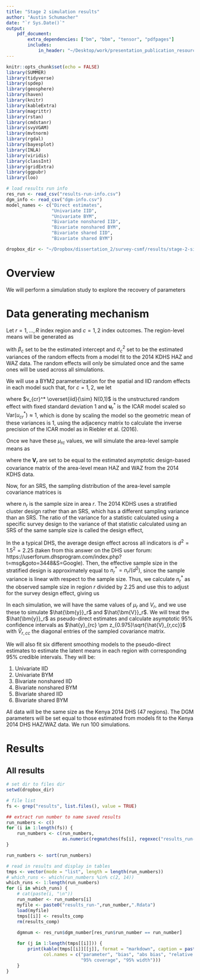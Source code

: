 ```yaml
---
title: "Stage 2 simulation results"
author: "Austin Schumacher"
date: "`r Sys.Date()`"
output: 
    pdf_document:
        extra_dependencies: ["bm", "bbm", "tensor", "pdfpages"]
        includes:
            in_header: "~/Desktop/work/presentation_publication_resources/mycommands.tex"
---
```


```r
knitr::opts_chunk$set(echo = FALSE)
library(SUMMER)
library(tidyverse)
library(spdep)
library(geosphere)
library(haven)
library(knitr)
library(kableExtra)
library(magrittr)
library(rstan)
library(cmdstanr)
library(svyVGAM)
library(mvtnorm)
library(rgdal)
library(bayesplot)
library(INLA)
library(viridis)
library(classInt)
library(gridExtra)
library(ggpubr)
library(loo)

# load results run info
res_run <- read_csv("results-run-info.csv")
dgm_info <- read_csv("dgm-info.csv")
model_names <- c("Direct estimates", 
                 "Univariate IID",
                 "Univariate BYM",
                 "Bivariate nonshared IID", 
                 "Bivariate nonshared BYM",
                 "Bivariate shared IID", 
                 "Bivariate shared BYM")

dropbox_dir <- "~/Dropbox/dissertation_2/survey-csmf/results/stage-2-simulation"
```

# Overview

We will perform a simulation study to explore the recovery of parameters

# Data generating mechanism

Let $r = 1, \dots, R$ index region and $c = 1, 2$ index outcomes. The region-level means will be generated as

\eq{
    \mu_{r1} &= \beta_1 + v_{r1} + u_{r1} + \lambda (v_{r2} + u_{r2}) \\
    \mu_{r2} &= \beta_2 + v_{r2} + u_{r2} \\
    v_{r1} | \sigma^2_{1} &\overset{iid}{\sim} N(0, \sigma^2_{1}) \\
    v_{r2} | \sigma^2_{2} &\overset{iid}{\sim} N(0, \sigma^2_{2}) \\
    \bm{u}_1 &\sim ICAR(1) \\
    \bm{u}_2 &\sim ICAR(1) 
}
with $\beta_c$ set to be the estimated intercept and $\sigma^2_c$ set to be the estimated variances of the random effects from a model fit to the 2014 KDHS HAZ and WAZ data. The random effects will only be simulated once and the same ones will be used across all simulations.

We will use a BYM2 parameterization for the spatial and IID random effects in each model such that, for $c = 1, 2$, we let

\eq{
    v_{rc} + u_{rc} = \sigma_c(\sqrt{1 - \rho_c}v_{cr}^* + \sqrt{\rho_c}u_{cr}^*)
}

where $v_{cr}^* \overset{iid}{\sim} N(0,1)$ is the unstructured random effect with fixed standard deviation 1 and $\bm{u}_{r}^*$ is the ICAR model scaled so $\mbox{Var}(u_{cr}^*) \approx 1$, which is done by scaling the model so the geometric mean of these variances is 1, using the adjacency matrix to calculate the inverse precision of the ICAR model as in Riebler et al. (2016).

Once we have these $\mu_{rc}$ values, we will simulate the area-level sample means as

\eq{
    \hat{\bm{y}}_{r} | \bm\mu_{r}, \bm{V}_r &\sim N_2(\bm\mu_r, \bm{V}_r)
}

where the $\bm{V}_r$ are set to be equal to the estimated asymptotic design-based covariance matrix of the area-level mean HAZ and WAZ from the 2014 KDHS data.

Now, for an SRS, the sampling distribution of the area-level sample covariance matrices is

\eq{
    (n_r - 1) \hat{\bm{V}}^{srs}_r | V_r, n_r \sim \text{Wishart}\left( \bm{V}_r, (n_r-1) \right) 
}

where $n_r$ is the sample size in area $r$. The 2014 KDHS uses a stratified cluster design rather than an SRS, which has a different sampling variance than an SRS. The ratio of the variance for a statistic calculated using a specific survey design to the variance of that statistic calculated using an SRS of the same sample size is called the design effect,

\eq{
    d^2 &= \frac{\hat{V}}{\hat{V}^{srs}}.
}

In the a typical DHS, the average design effect across all indicators is $d^2 = 1.5^2 = 2.25$ (taken from this answer on the DHS user forum: https://userforum.dhsprogram.com/index.php?t=msg&goto=3448&S=Google). Then, the effective sample size in the stratified design is approximately equal to $n^*_r = n_r/(d^2)$, since the sample variance is linear with respect to the sample size. Thus, we calculate $n^*_r$ as the observed sample size in region $r$ divided by 2.25 and use this to adjust for the survey design effect, giving us

\eq{
    \hat{\bm{V}}_r | \bm{V}_r, n^*_r \sim \frac{1}{(n^*_r - 1)}\text{Wishart}\left( \bm{V}_r, (n^*_r - 1) \right).
}

In each simulation, we will have the same values of $\mu_r$ and $V_r$, and we use these to simulate $\hat{\bm{y}}_r$ and $\hat{\bm{V}}_r$. We will treat the $\hat{\bm{y}}_r$ as pseudo-direct estimates and calculate asymptotic 95\% confidence intervals as $\hat{y}_{rc} \pm z_{0.975}\sqrt{\hat{V}_{r,cc}}$ with $\hat{V}_{r,cc}$ the diagonal entries of the sampled covariance matrix. 

We will also fit six different smoothing models to the pseudo-direct estimates to estimate the latent means in each region with corresponding 95\% credible intervals. They will be:

1. Univariate IID
2. Univariate BYM
3. Bivariate nonshared IID
4. Bivariate nonshared BYM
5. Bivariate shared IID
6. Bivariate shared BYM

All data will be the same size as the Kenya 2014 DHS (47 regions). The DGM parameters will be set equal to those estimated from models fit to the Kenya 2014 DHS HAZ/WAZ data. We run 100 simulations.

\newpage

# Results

## All results
```r
# set dir to files dir
setwd(dropbox_dir)

# file list
fs <- grep("results", list.files(), value = TRUE)

## extract run number to name saved results
run_numbers <- c()
for (i in 1:length(fs)) {
    run_numbers <- c(run_numbers,
                     as.numeric(regmatches(fs[i], regexec("results_run-\\s*(.*?)\\s*\\.Rdata", fs[i]))[[1]][2]))
}

run_numbers <- sort(run_numbers)

# read in results and display in tables
tmps <- vector(mode = "list", length = length(run_numbers))
# which_runs <- which(run_numbers %in% c(2, 14))
which_runs <- 1:length(run_numbers)
for (i in which_runs) {
    # cat(paste(i, "\n"))
    run_number <- run_numbers[i]
    myfile <- paste0("results_run-",run_number,".Rdata")
    load(myfile)
    tmps[[i]] <- results_comp
    rm(results_comp)
    
    dgmnum <- res_run$dgm_number[res_run$run_number == run_number]

    for (j in 1:length(tmps[[i]])) {
        print(kable(tmps[[i]][[j]], format = "markdown", caption = paste0("Model:", model_names[j]), digits = 3,
              col.names = c("parameter", "bias", "abs bias", "relative abs bias", "80% coverage", "80% width", 
                            "95% coverage", "95% width")))
    }
}
```


<!-- ## Scenario 1 -->

<!-- ### Specification -->

<!-- This scenario will generate data from a DGM without a shared component, using parameters from a model fit to the Kenya 2014 DHS without a shared component. We will fit a model without a shared component. Thus, it is a correctly specified model for the DGM. -->

<!-- Here's a table with the parameter values for the DGM -->

<!-- ```{r} -->

<!-- # load parameter values -->
<!-- tmp <- read_rds(paste0("~/Dropbox/dissertation_2/survey-csmf/results/ken2014-hazwaz/", -->
<!--                        dgm_info$V_corr_lower[dgm_info$dgm_number == res_run$dgm_number[res_run$run_number == 1]], -->
<!--                        ".rds")) -->
<!-- params_to_extract <- c("beta", "sigma", "rho") -->
<!-- tmp_summary <- summary(tmp$mod[[1]], pars = params_to_extract, probs = c(0.5))$summary[, "50%"] -->
<!-- tmp_summary <- c(tmp_summary, lambda = 0) -->
<!-- kable(tmp_summary, format = "markdown", digits = 3) -->
<!-- ``` -->

<!-- We will fit this model to the data: -->

<!-- \eq{ -->
<!--     \mu^{HAZ}_r &= \alpha_1 + \sigma_1(\sqrt{1 - \rho_1}v_{1r}^* + \sqrt{\rho_1}u_{1r}^*) \\ -->
<!--     \mu^{WAZ}_r &= \alpha_2 + \sigma_2(\sqrt{1 - \rho_2}v_{2r}^* + \sqrt{\rho_2}u_{2r}^*) \\ -->
<!--     v_{1r} &\overset{iid}{\sim} N(0, 1) \\ -->
<!--     v_{2r} &\overset{iid}{\sim} N(0, 1) \\ -->
<!--     \bm{u}_1 &\sim ICAR(1) \\ -->
<!--     \bm{u}_2 &\sim ICAR(1)  -->
<!-- } -->

<!-- We will put flat priors on the $\alpha_c$, $\mbox{Beta}(1, 1)$ priors on the $\rho_c$, and half-Normal(0, 1) priors on the $\sigma_c$. -->

<!-- ### Results -->

<!-- ```{r} -->
<!-- # table of results -->
<!-- load("~/Dropbox/dissertation_2/survey-csmf/results/stage-2-simulation/results-diags_run-1.Rdata") -->
<!-- kable(results_comp, format = "markdown", digits = 3, -->
<!--       col.names = c("param", "mean abs bias", "mean rel bias", "mean cov 80%", "mean width 80%", "mean cov 95%", "mean width 95%")) -->
<!-- ``` -->

<!-- \newpage -->

<!-- ## Scenario 2 -->

<!-- ### Specification -->

<!-- This scenario will generate data from a DGM with a shared component, using parameters from a model fit to the Kenya 2014 DHS with a shared component. But we will fit a model without a shared component, thus it will be misspecified. -->

<!-- Here's a table with the parameter values for the DGM -->

<!-- ```{r} -->

<!-- # load parameter values -->
<!-- tmp <- read_rds(paste0("~/Dropbox/dissertation_2/survey-csmf/results/ken2014-hazwaz/", -->
<!--                        dgm_info$V_corr_lower[dgm_info$dgm_number == res_run$dgm_number[res_run$run_number == 2]], -->
<!--                        ".rds")) -->
<!-- params_to_extract <- c("beta", "sigma", "rho", "lambda") -->
<!-- tmp_summary <- summary(tmp$mod[[1]], pars = params_to_extract, probs = c(0.5))$summary[, "50%"] -->
<!-- kable(tmp_summary, format = "markdown", digits = 3) -->
<!-- ``` -->

<!-- We will fit this model to the data: -->

<!-- \eq{ -->
<!--     \mu^{HAZ}_r &= \alpha_1 + \sigma_1(\sqrt{1 - \rho_1}v_{1r}^* + \sqrt{\rho_1}u_{1r}^*) \\ -->
<!--     \mu^{WAZ}_r &= \alpha_2 + \sigma_2(\sqrt{1 - \rho_2}v_{2r}^* + \sqrt{\rho_2}u_{2r}^*) \\ -->
<!--     v_{1r} &\overset{iid}{\sim} N(0, 1) \\ -->
<!--     v_{2r} &\overset{iid}{\sim} N(0, 1) \\ -->
<!--     \bm{u}_1 &\sim ICAR(1) \\ -->
<!--     \bm{u}_2 &\sim ICAR(1)  -->
<!-- } -->

<!-- We will put flat priors on the $\alpha_c$, $\mbox{Beta}(1, 1)$ priors on the $\rho_c$, and half-Normal(0, 1) priors on the $\sigma_c$. -->

<!-- ### Results -->

<!-- ```{r} -->
<!-- rm(results_comp) -->
<!-- rm(diags_comp) -->

<!-- # table of results -->
<!-- load("~/Dropbox/dissertation_2/survey-csmf/results/stage-2-simulation/results-diags_run-1.Rdata") -->
<!-- kable(results_comp, format = "markdown", digits = 3, -->
<!--       col.names = c("param", "mean abs bias", "mean rel bias", "mean cov 80%", "mean width 80%", "mean cov 95%", "mean width 95%")) -->
<!-- ``` -->

<!-- \newpage -->

<!-- ## Scenario 3 -->

<!-- ## Scenario 4 -->

<!-- ## Scenario 5 -->

<!-- ## Scenario 6 -->

<!-- ## Scenario 7 -->

<!-- ## Scenario 8 -->


